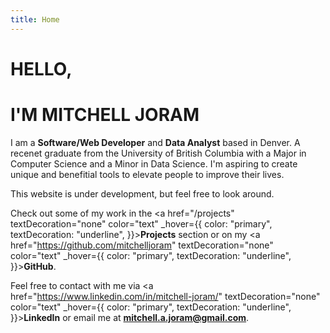 ```yaml
---
title: Home
---
```


<h1 fontSize="10rem" mb="-12" ml="-0.5rem">HELLO,</h1>
<h1 fontSize="4.75rem">I'M MITCHELL JORAM</h1>

<Home width='800px' height='800px' position='relative' my="10"/>

<div mt="10"/>

I am a **Software/Web Developer** and **Data Analyst** based in Denver. A recenet graduate from the University of British Columbia with a Major in Computer Science and a Minor in Data Science. I'm aspiring to create unique and benefitial tools to elevate people to improve their lives.

This website is under development, but feel free to look around.

Check out some of my work in the <a href="/projects" textDecoration="none" color="text" _hover={{ color: "primary", textDecoration: "underline", }}><strong>Projects</strong></a> section or on my <a href="https://github.com/mitchelljoram" textDecoration="none" color="text" _hover={{ color: "primary", textDecoration: "underline", }}><strong>GitHub</strong></a>.

Feel free to contact with me via <a href="https://www.linkedin.com/in/mitchell-joram/" textDecoration="none" color="text" _hover={{ color: "primary", textDecoration: "underline", }}><strong>LinkedIn</strong></a> or email me at **mitchell.a.joram@gmail.com**.